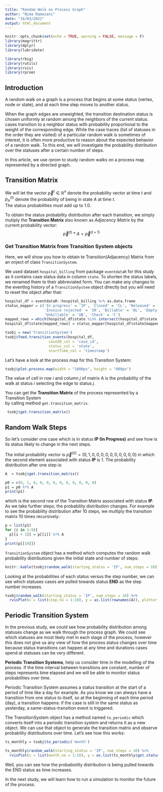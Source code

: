 ```yaml
---
title: "Random Walk on Process Graph"
author: "Nima Ramezani"
date: "16/03/2022"
output: html_document
---
```


```r
knitr::opts_chunk$set(echo = TRUE, warning = FALSE, message = F)
library(magrittr)
library(dplyr)
library(lubridate)

library(rbig)
library(rutils)
library(rvis)
library(rprom)
```

## Introduction

A random walk on a graph is a process that begins at some status (vertex, node or state), and 
at each time step moves to another status. 

When the graph edges are unweighted, 
the transition destination status is chosen uniformly at random among the neighbors of the current status. 
cases transition to a neighbor status with probability proportional to the weight of the corresponding edge. 
While the case traces (list of statuses in the order they are visited) of a particular random walk is sometimes of interest, 
it is often more productive to reason about the expected behavior of a random walk. 
To this end, we will investigate the probability distribution over the statuses after a certain number of steps.

In this article, we use *rprom* to study random walks on a process map represented by a directed graph. 

## Transition Matrix

We will let the vector $\vec{p}^{t} \in \mathbb{R}^n$ denote the probability vector at time $t$ and
$p^{(t)}_{A}$ denote the probability of being in state $A$ at time $t$.  
The status probabilities must add up to $1.0$.

To obtain the status probability distribution after each transition, we simply mutiply the **Transition Matrix** also known as *Adjacency Matrix* by the current probability vector: $$\vec{p}^{(t)} * A = \vec{p}^{(t+1)}$$

<!-- <img src="https://render.githubusercontent.com/render/math?math=e^{i \pi} = -1"> -->

### Get Transition Matrix from Transition System objects

Here, we will show you how to obtain te Transition(Adjacency) Matrix from an onject of class `TransitionSystem`.

We used dataset `hospital_billing` from package `eventdataR` for this study 
as it contains case status data in column `state`.
To shorten the status labels, we renamed them to their abbreviated form.
You can make any changes to the eventlog history of a `TransitionSystem` object directly but you will need to 
reset the object after that: 

```r

hospital_df = eventdataR::hospital_billing %>% as.data.frame
status_mapper = c('In progress' = 'IP', 'Closed' = 'CL', 'Released' = 'RE', 'Billed' = 'B', 
                  'Invoice rejected' = 'IR', 'Billable' = 'BL', 'Empty' = 'E', 'Rejected' = 'RJ',
                  'Unbillable' = 'UB', 'Check' = 'C')
mapped_rows = which(hospital_df$state %in% intersect(hospital_df$state, names(status_mapper)))
hospital_df$state[mapped_rows] = status_mapper[hospital_df$state[mapped_rows]]

tsobj = new('TransitionSystem')
tsobj$feed.transition_events(hospital_df, 
                    caseID_col = 'case_id', 
                    status_col = 'state',
                    startTime_col = 'timestamp')
```

Let's have a look at the process map for this Transition System:

```r
tsobj$plot.process.map(width = "1000px", height = "800px")
```

The value of cell in row $i$ and column $j$ of matrix A
is the probability of the walk at status $i$ selecting
the edge to status $j$.

You can get the **Transition Matrix** of the process represented by a Transition System  
by calling method `get.transition_matrix`.

```r
 tsobj$get.transition_matrix()
```

## Random Walk Steps

So let's consider one case which is in status **IP (In Progress)** and 
see how is its status likely to change in the next steps.

The initial probability vector is $\vec{p}^{(0)} = (0, 1, 0, 0, 0, 0, 0, 0, 0, 0, 0, 0)$ in which 
the second element associated with status **IP** is $1$.
The probability distribution after one step is:

```r
A  = tsobj$get.transition_matrix()

p0 = c(0, 1, 0, 0, 0, 0, 0, 0, 0, 0, 0, 0)
p1 = p0 %*% A
print(p1)
```

which is the second row of the Transition Matrix associated with status **IP**.  
As we take further steps, the probability distribution changes. 
For example to see the probability distribution after 10 steps,
we multiply the transition matrix 10 times recursively:

```r
p = list(p1)
for (i in 1:9){
  p[[i + 1]] = p[[i]] %*% A
}
print(p[[10]])
```

`TransitionSystem` object has a method which computes the random walk probability distributions given the initial state and number of steps:

```r
knitr::kable(tsobj$random_walk(starting_status = 'IP', num_steps = 10))
```


Looking at the probabilities of each status versus the step number, 
we can see which statuses cases are pulled towards status **END** as the step number increases.

```r
tsobj$random_walk(starting_status = 'IP', num_steps = 10) %>% 
  rvisPlot(x = list(step_no = 1:10), y = as.list(rownames(A)), plotter = 'plotly', type = 'scatter', shape = 'line.point')

```


## Periodic Transition System

In the previous study, we could see how probability distribution among statuses change as we walk through the process graph. 
We could see which statuses are most likely met in each stage of the process, however
this does not give us any view of how the process status changes over time because
status transitions can happen at any time and durations cases spend at statuses can be very different.

**Periodic Transition Systems**, help us consider time in the modelling of the process.
If the time interval between transitions are constant, number of steps represents time elapsed and
we will be able to monitor status probabilities over time.

Periodic Transition System assumes a status transition at the start of a period of time like a day for example.
As you know we can always have a transition from one status to itself, so at the beginning of each time period (day),
a transition happens: if the case is still in the same status as yesterday, a same-status-transition event is triggered.

The TransitionSystem object has a method named `to_periodic` which converts itself into a periodic transition system and returns it as a new object.
We can use that object to generate the transition matrix and observe probability distributions over time.
Let's see how this works:


```r

ts_monthly = tsobj$to_periodic('month')

ts_monthly$random_walk(starting_status = 'IP', num_steps = 10) %>% 
  rvisPlot(x = list(month_no = 1:10), y = as.list(ts_monthly$get.statuses()), plotter = 'plotly', type = 'scatter', shape = 'line')


```


Well, you can see how the probabiolity distribution is being pulled towards the END status as time increases.

In the next study, we will learn how to run a simulation to monitor the future of the process.


